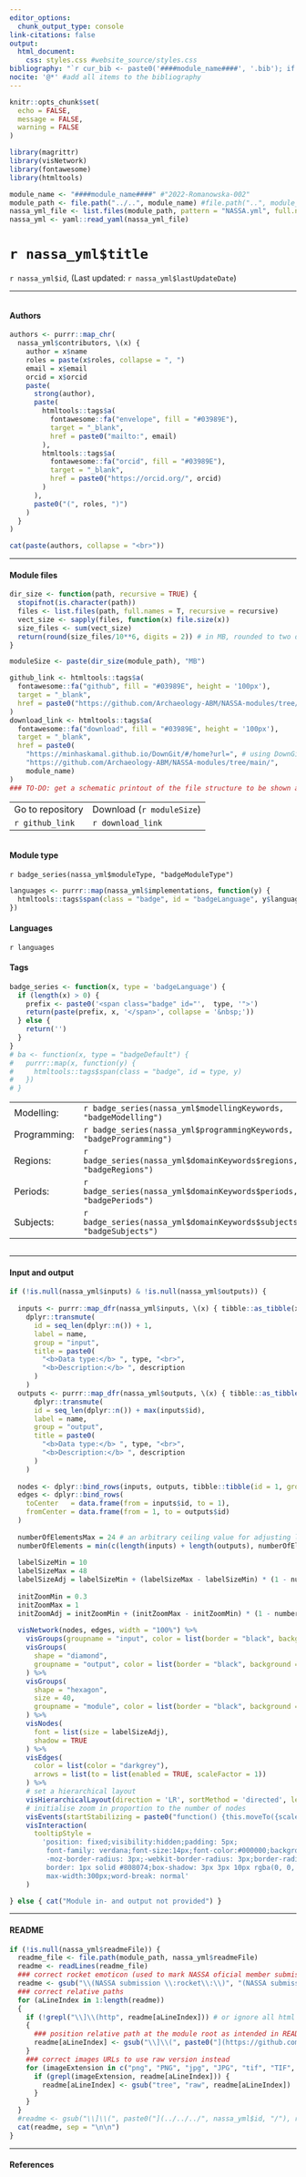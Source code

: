 ```yaml
---
editor_options: 
  chunk_output_type: console
link-citations: false
output:
  html_document:
    css: styles.css #website_source/styles.css
bibliography: "`r cur_bib <- paste0('####module_name####', '.bib'); if (file.exists(cur_bib)) { cur_bib } else { 'dummy.bib' }`"
nocite: '@*' #add all items to the bibliography
---
```


```r
knitr::opts_chunk$set(
  echo = FALSE,
  message = FALSE,
  warning = FALSE
)
```

```r
library(magrittr)
library(visNetwork)
library(fontawesome)
library(htmltools)
```

```r
module_name <- "####module_name####" #"2022-Romanowska-002"
module_path <- file.path("../..", module_name) #file.path("..", module_name)
nassa_yml_file <- list.files(module_path, pattern = "NASSA.yml", full.names = TRUE)
nassa_yml <- yaml::read_yaml(nassa_yml_file)
```

# `r nassa_yml$title`

`r nassa_yml$id`, (Last updated: `r nassa_yml$lastUpdateDate`) 

<hr>

<div class="row">
<div class="column">

<h4>Authors</h4>

```r
authors <- purrr::map_chr(
  nassa_yml$contributors, \(x) {
    author = x$name
    roles = paste(x$roles, collapse = ", ")
    email = x$email
    orcid = x$orcid
    paste(
      strong(author),
      paste(
        htmltools::tags$a(
          fontawesome::fa("envelope", fill = "#03989E"),
          target = "_blank",
          href = paste0("mailto:", email)
        ),
        htmltools::tags$a(
          fontawesome::fa("orcid", fill = "#03989E"),
          target = "_blank",
          href = paste0("https://orcid.org/", orcid)
        )
      ),
      paste0("(", roles, ")")
    )
  }
)

cat(paste(authors, collapse = "<br>"))
```

<hr>

<h4>Module files</h4>

```r
dir_size <- function(path, recursive = TRUE) {
  stopifnot(is.character(path))
  files <- list.files(path, full.names = T, recursive = recursive)
  vect_size <- sapply(files, function(x) file.size(x))
  size_files <- sum(vect_size)
  return(round(size_files/10**6, digits = 2)) # in MB, rounded to two decimal digits
}

moduleSize <- paste(dir_size(module_path), "MB")
```

```r
github_link <- htmltools::tags$a(
  fontawesome::fa("github", fill = "#03989E", height = '100px'),
  target = "_blank",
  href = paste0("https://github.com/Archaeology-ABM/NASSA-modules/tree/main/", module_name)
)
download_link <- htmltools::tags$a(
  fontawesome::fa("download", fill = "#03989E", height = '100px'),
  target = "_blank",
  href = paste0(
    "https://minhaskamal.github.io/DownGit/#/home?url=", # using DownGit tool
    "https://github.com/Archaeology-ABM/NASSA-modules/tree/main/", 
    module_name)
)
### TO-DO: get a schematic printout of the file structure to be shown at the right side of the GiHub icon?
```

<table class="pageHeader">
  <tr id="structGrid">
    <td>
    Go to repository
    </td>
    <td>
    Download (`r moduleSize`)
    </td>
  </tr>
  <tr id="structGrid">
    <td>
    `r github_link`
    </td>
    <td>
    `r download_link`
    </td>
  </tr>
</table>

</div>

<div class="column">

<h4>Module type</h4>

`r badge_series(nassa_yml$moduleType, "badgeModuleType")`

```r
languages <- purrr::map(nassa_yml$implementations, function(y) {
  htmltools::tags$span(class = "badge", id = "badgeLanguage", y$language)
})
```

<h4>Languages</h4>

`r languages`

<h4>Tags</h4>

```r
badge_series <- function(x, type = 'badgeLanguage') {
  if (length(x) > 0) {
    prefix <- paste0('<span class="badge" id="',  type, '">')
    return(paste(prefix, x, '</span>', collapse = '&nbsp;'))
  } else {
    return('')
  }
}
# ba <- function(x, type = "badgeDefault") {
#   purrr::map(x, function(y) {
#     htmltools::tags$span(class = "badge", id = type, y)
#   })
# }
```

<table>
<tr><td>Modelling:</td><td>`r badge_series(nassa_yml$modellingKeywords, "badgeModelling")`</td></tr>
<tr><td>Programming:</td><td>`r badge_series(nassa_yml$programmingKeywords, "badgeProgramming")`</td></tr>
<tr><td>Regions:</td><td>`r badge_series(nassa_yml$domainKeywords$regions, "badgeRegions")`</td></tr>
<tr><td>Periods:</td><td>`r badge_series(nassa_yml$domainKeywords$periods, "badgePeriods")`</td></tr>
<tr><td>Subjects:</td><td>`r badge_series(nassa_yml$domainKeywords$subjects, "badgeSubjects")`</td></tr>
</table> 

</div>
</div>

<hr>

<h4>Input and output</h4>

```r
if (!is.null(nassa_yml$inputs) & !is.null(nassa_yml$outputs)) {
  
  inputs <- purrr::map_dfr(nassa_yml$inputs, \(x) { tibble::as_tibble(x) }) %>%
    dplyr::transmute(
      id = seq_len(dplyr::n()) + 1,
      label = name,
      group = "input",
      title = paste0(
        "<b>Data type:</b> ", type, "<br>",
        "<b>Description:</b> ", description
      )
    )
  outputs <- purrr::map_dfr(nassa_yml$outputs, \(x) { tibble::as_tibble(x) }) %>%
      dplyr::transmute(
      id = seq_len(dplyr::n()) + max(inputs$id),
      label = name,
      group = "output",
      title = paste0(
        "<b>Data type:</b> ", type, "<br>",
        "<b>Description:</b> ", description
      )
    )
  
  nodes <- dplyr::bind_rows(inputs, outputs, tibble::tibble(id = 1, group = "module"))
  edges <- dplyr::bind_rows(
    toCenter   = data.frame(from = inputs$id, to = 1),
    fromCenter = data.frame(from = 1, to = outputs$id)
  )
  
  numberOfElementsMax = 24 # an arbitrary ceiling value for adjusting label size of nodes
  numberOfElements = min(c(length(inputs) + length(outputs), numberOfElementsMax)) 
  
  labelSizeMin = 10
  labelSizeMax = 48
  labelSizeAdj = labelSizeMin + (labelSizeMax - labelSizeMin) * (1 - numberOfElements / numberOfElementsMax) ^ 0.6
  
  initZoomMin = 0.3
  initZoomMax = 1
  initZoomAdj = initZoomMin + (initZoomMax - initZoomMin) * (1 - numberOfElements / numberOfElementsMax) ^ 3
  
  visNetwork(nodes, edges, width = "100%") %>%
    visGroups(groupname = "input", color = list(border = "black", background = "white")) %>%
    visGroups(
      shape = "diamond",
      groupname = "output", color = list(border = "black", background = "lightgrey")
    ) %>%
    visGroups(
      shape = "hexagon",
      size = 40,
      groupname = "module", color = list(border = "black", background = "#03989E")
    ) %>%
    visNodes(
      font = list(size = labelSizeAdj),
      shadow = TRUE
    ) %>%
    visEdges(
      color = list(color = "darkgrey"),
      arrows = list(to = list(enabled = TRUE, scaleFactor = 1))
    ) %>%
    # set a hierarchical layout
    visHierarchicalLayout(direction = 'LR', sortMethod = 'directed', levelSeparation = 500) %>%
    # initialise zoom in proportion to the number of nodes
    visEvents(startStabilizing = paste0("function() {this.moveTo({scale:", initZoomAdj, "})}"), type = "once") %>% visPhysics(stabilization = FALSE) %>%
    visInteraction(
      tooltipStyle = 
        'position: fixed;visibility:hidden;padding: 5px;
         font-family: verdana;font-size:14px;font-color:#000000;background-color: #f5f4ed;
         -moz-border-radius: 3px;-webkit-border-radius: 3px;border-radius: 3px;
         border: 1px solid #808074;box-shadow: 3px 3px 10px rgba(0, 0, 0, 0.2);
         max-width:300px;word-break: normal'
    )

} else { cat("Module in- and output not provided") }
```

<hr>

<h4>README</h4>

<div class="readme">

```r
if (!is.null(nassa_yml$readmeFile)) {
  readme_file <- file.path(module_path, nassa_yml$readmeFile)
  readme <- readLines(readme_file)
  ### correct rocket emoticon (used to mark NASSA oficial member submission)
  readme <- gsub("\\(NASSA submission \\:rocket\\:\\)", "(NASSA submission &#128640;)", readme)
  ### correct relative paths 
  for (aLineIndex in 1:length(readme))
  {
    if (!grepl("\\]\\(http", readme[aLineIndex])) # or ignore all html links by using "\\.htm"
    {
      ### position relative path at the module root as intended in README.md
      readme[aLineIndex] <- gsub("\\]\\(", paste0("](https://github.com/Archaeology-ABM/NASSA-modules/tree/main/", nassa_yml$id, "/"), readme[aLineIndex])
    }
    ### correct images URLs to use raw version instead
    for (imageExtension in c("png", "PNG", "jpg", "JPG", "tif", "TIF", "gif", "GIF")) {
      if (grepl(imageExtension, readme[aLineIndex])) {
        readme[aLineIndex] <- gsub("tree", "raw", readme[aLineIndex])
      }
    }
  }
  #readme <- gsub("\\]\\(", paste0("](../../../", nassa_yml$id, "/"), readme) # TO-DO: find passing regular expression that selects fragment while excluding html links
  cat(readme, sep = "\n\n")
}
```

</div>

<hr>

<h4>References</h4>

<div id="refs"></div>
